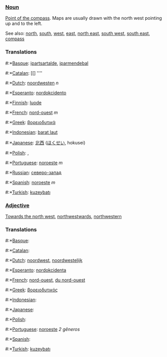 ===[[Noun]]===

[[Point of the compass]]. Maps are usually drawn with the north west pointing up and to the left.

See also: [[north]], [[south]], [[west]], [[east]], [[north east]], [[south west]], [[south east]], [[compass]]

===Translations===
#:*[[Basque]]: [[ipartsartalde]], [[iparmendebal]]
#:*[[Catalan]]: [[] ''''
#:*[[Dutch]]: [[noordwesten]] ''n''
#:*[[Esperanto]]: [[nordokcidento]]
#:*[[Finnish]]: [[luode]]
#:*[[French]]: [[nord-ouest]] ''m''
#:*[[Greek]]: [[βορειοδυτικά]]
#:*[[Indonesian]]: [[barat laut]]
#:*[[Japanese]]: [[北西]] ([[ほくせい]], hokusei)
#:*[[Polish]]: [[]], [[]]
#:*[[Portuguese]]: [[noroeste]] ''m''
#:*[[Russian]]: [[северо-запад]]
#:*[[Spanish]]: [[noroeste]] ''m''
#:*[[Turkish]]: [[kuzeybatı]]

===[[Adjective]]===

[[Towards the north west]], [[northwestwards]], [[northwestern]]

===Translations===
#:*[[Basque]]: [[]]
#:*[[Catalan]]: [[]]
#:*[[Dutch]]: [[noordwest]], [[noordwestelijk]]
#:*[[Esperanto]]: [[nordokcidenta]]
#:*[[French]]: [[nord-ouest]], [[du nord-ouest]]
#:*[[Greek]]: [[βορειοδυτικός]]
#:*[[Indonesian]]: [[]]
#:*[[Japanese]]: [[]]
#:*[[Polish]]: [[]]
#:*[[Portuguese]]: [[noroeste]] ''2 gêneros''
#:*[[Spanish]]: [[]]
#:*[[Turkish]]: [[kuzeybatı]]